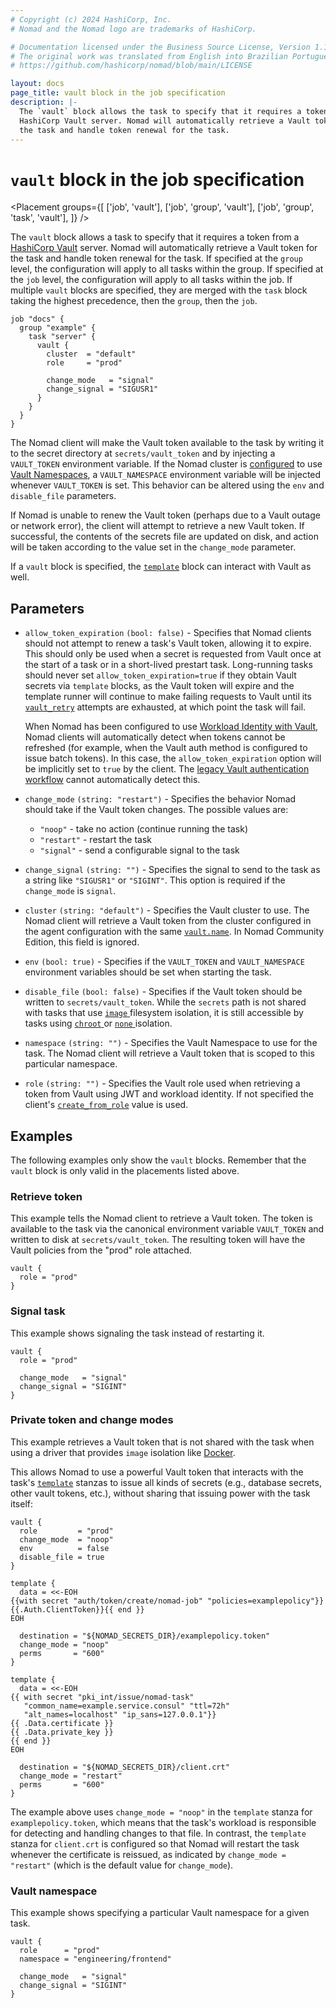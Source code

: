 ```yaml
---
# Copyright (c) 2024 HashiCorp, Inc.
# Nomad and the Nomad logo are trademarks of HashiCorp.

# Documentation licensed under the Business Source License, Version 1.1.
# The original work was translated from English into Brazilian Portuguese.
# https://github.com/hashicorp/nomad/blob/main/LICENSE

layout: docs
page_title: vault block in the job specification
description: |-
  The `vault` block allows the task to specify that it requires a token from a
  HashiCorp Vault server. Nomad will automatically retrieve a Vault token for
  the task and handle token renewal for the task.
---
```


# `vault` block in the job specification

<Placement
  groups={[
    ['job', 'vault'],
    ['job', 'group', 'vault'],
    ['job', 'group', 'task', 'vault'],
  ]}
/>

The `vault` block allows a task to specify that it requires a token from a
[HashiCorp Vault][vault] server. Nomad will automatically retrieve a Vault token
for the task and handle token renewal for the task. If specified at the `group`
level, the configuration will apply to all tasks within the group. If specified
at the `job` level, the configuration will apply to all tasks within the job. If
multiple `vault` blocks are specified, they are merged with the `task` block
taking the highest precedence, then the `group`, then the `job`.

```hcl
job "docs" {
  group "example" {
    task "server" {
      vault {
        cluster  = "default"
        role     = "prod"

        change_mode   = "signal"
        change_signal = "SIGUSR1"
      }
    }
  }
}
```

The Nomad client will make the Vault token available to the task by writing it
to the secret directory at `secrets/vault_token` and by injecting a `VAULT_TOKEN`
environment variable. If the Nomad cluster is [configured](/nomad/docs/configuration/vault#namespace)
to use [Vault Namespaces](/vault/docs/enterprise/namespaces),
a `VAULT_NAMESPACE` environment variable will be injected whenever `VAULT_TOKEN` is set.
This behavior can be altered using the `env` and `disable_file` parameters.

If Nomad is unable to renew the Vault token (perhaps due to a Vault outage or
network error), the client will attempt to retrieve a new Vault token. If successful, the
contents of the secrets file are updated on disk, and action will be taken
according to the value set in the `change_mode` parameter.

If a `vault` block is specified, the [`template`][template] block can interact
with Vault as well.

## Parameters

- `allow_token_expiration` `(bool: false)` - Specifies that Nomad clients should
  not attempt to renew a task's Vault token, allowing it to expire. This should
  only be used when a secret is requested from Vault once at the start of a task
  or in a short-lived prestart task. Long-running tasks should never set
  `allow_token_expiration=true` if they obtain Vault secrets via `template`
  blocks, as the Vault token will expire and the template runner will continue
  to make failing requests to Vault until its [`vault_retry`][] attempts are
  exhausted, at which point the task will fail.

  When Nomad has been configured to use [Workload Identity with Vault][], Nomad
  clients will automatically detect when tokens cannot be refreshed (for
  example, when the Vault auth method is configured to issue batch tokens). In
  this case, the `allow_token_expiration` option will be implicitly set to
  `true` by the client. The [legacy Vault authentication workflow][] cannot
  automatically detect this.

- `change_mode` `(string: "restart")` - Specifies the behavior Nomad should take
  if the Vault token changes. The possible values are:

  - `"noop"` - take no action (continue running the task)
  - `"restart"` - restart the task
  - `"signal"` - send a configurable signal to the task

- `change_signal` `(string: "")` - Specifies the signal to send to the task as a
  string like `"SIGUSR1"` or `"SIGINT"`. This option is required if the
  `change_mode` is `signal`.

- `cluster` `(string: "default")` <EnterpriseAlert inline/> - Specifies the
  Vault cluster to use. The Nomad client will retrieve a Vault token from the
  cluster configured in the agent configuration with the same
  [`vault.name`][]. In Nomad Community Edition, this field is ignored.

- `env` `(bool: true)` - Specifies if the `VAULT_TOKEN` and `VAULT_NAMESPACE`
  environment variables should be set when starting the task.

- `disable_file` `(bool: false)` - Specifies if the Vault token should be
  written to `secrets/vault_token`.
  <Warning>
    While the <code>secrets</code> path is not shared with tasks that
    use <a href="/nomad/docs/concepts/filesystem#image-isolation">
      <code>image</code>
    </a> filesystem isolation, it is still accessible by tasks using <a href="/nomad/docs/concepts/filesystem#chroot-isolation">
      <code>chroot</code>
    </a> or <a href="/nomad/docs/concepts/filesystem#none-isolation"><code>none</code>
    </a> isolation.
  </Warning>

- `namespace` `(string: "")` <EnterpriseAlert inline/> - Specifies the Vault Namespace
  to use for the task. The Nomad client will retrieve a Vault token that is scoped to
  this particular namespace.

- `role` `(string: "")` - Specifies the Vault role used when retrieving a token
  from Vault using JWT and workload identity. If not specified the client's
  [`create_from_role`][] value is used.

## Examples

The following examples only show the `vault` blocks. Remember that the
`vault` block is only valid in the placements listed above.

### Retrieve token

This example tells the Nomad client to retrieve a Vault token. The token is
available to the task via the canonical environment variable `VAULT_TOKEN` and
written to disk at `secrets/vault_token`. The resulting token will have the
Vault policies from the "prod" role attached.

```hcl
vault {
  role = "prod"
}
```

### Signal task

This example shows signaling the task instead of restarting it.

```hcl
vault {
  role = "prod"

  change_mode   = "signal"
  change_signal = "SIGINT"
}
```

### Private token and change modes

This example retrieves a Vault token that is not shared with the task when using
a driver that provides `image` isolation like [Docker][docker].

This allows Nomad to use a powerful Vault token that interacts with the task's
[`template`][template] stanzas to issue all kinds of secrets (e.g., database
secrets, other vault tokens, etc.), without sharing that issuing power with
the task itself:

```hcl
vault {
  role         = "prod"
  change_mode  = "noop"
  env          = false
  disable_file = true
}

template {
  data = <<-EOH
{{with secret "auth/token/create/nomad-job" "policies=examplepolicy"}}{{.Auth.ClientToken}}{{ end }}
EOH

  destination = "${NOMAD_SECRETS_DIR}/examplepolicy.token"
  change_mode = "noop"
  perms       = "600"
}

template {
  data = <<-EOH
{{ with secret "pki_int/issue/nomad-task"
   "common_name=example.service.consul" "ttl=72h"
   "alt_names=localhost" "ip_sans=127.0.0.1"}}
{{ .Data.certificate }}
{{ .Data.private_key }}
{{ end }}
EOH

  destination = "${NOMAD_SECRETS_DIR}/client.crt"
  change_mode = "restart"
  perms       = "600"
}
```

The example above uses `change_mode = "noop"` in the `template` stanza for
`examplepolicy.token`, which means that the task's workload is responsible for
detecting and handling changes to that file. In contrast, the `template` stanza
for `client.crt` is configured so that Nomad will restart the task whenever
the certificate is reissued, as indicated by `change_mode = "restart"`
(which is the default value for `change_mode`).


### Vault namespace

This example shows specifying a particular Vault namespace for a given task.

<EnterpriseAlert />

```hcl
vault {
  role      = "prod"
  namespace = "engineering/frontend"

  change_mode   = "signal"
  change_signal = "SIGINT"
}
```

[`create_from_role`]: /nomad/docs/configuration/vault#create_from_role
[docker]: /nomad/docs/job-declare/task-driver/docker "Docker Driver"
[restart]: /nomad/docs/job-specification/restart "Nomad restart Job Specification"
[template]: /nomad/docs/job-specification/template "Nomad template Job Specification"
[vault]: https://www.vaultproject.io/ "Vault by HashiCorp"
[`vault.name`]: /nomad/docs/configuration/vault#name
[`vault_retry`]: /nomad/docs/configuration/client#vault_retry
[Workload Identity with Vault]: /nomad/docs/secure/vault/acl#nomad-workload-identities
[legacy Vault authentication workflow]: /nomad/docs/v1.8.x/integrations/vault/acl
